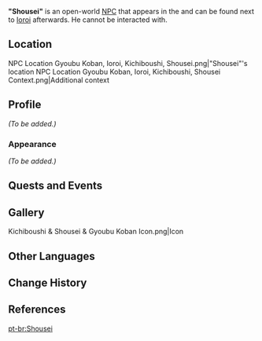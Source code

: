 {{Meta
<!-- Remove this template after adding the missing info -->
|missing_NPC_profile  = yes
}}
{{Character Infobox
|type             = Open-World NPC
|group            = Bake-Danuki
|image            = NPC Shousei.png
|region           = Inazuma
|location         = Inazuma
}}
'''"Shousei"''' is an open-world [[NPC]] that appears in the {{Quest|Tanuki-Bayashi in the Forest}} and can be found next to [[Ioroi]] afterwards. He cannot be interacted with.

==Location==
<gallery>
NPC Location Gyoubu Koban, Ioroi, Kichiboushi, Shousei.png|"Shousei"'s location
NPC Location Gyoubu Koban, Ioroi, Kichiboushi, Shousei Context.png|Additional context
</gallery>

==Profile==
<!-- detailed story/lore information goes here -->
''(To be added.)''

===Appearance===
''(To be added.)''

==Quests and Events==
{{Quests and Events}}

==Gallery==
<gallery>
Kichiboushi & Shousei & Gyoubu Koban Icon.png|Icon
</gallery>

==Other Languages==
{{Other Languages|default_hidden=1
|en      = "Shousei"
|zhs     = 「证城」
|zhs_rm  = "Zhèngchéng"
|zht     = 「證城」
|zht_rm  = "Zhèngchéng"
|ja      = 「証城」
|ja_rm   = "Shoujou"<ref>{{Ref/Quest|As Though Caught in a Dream|note=Japanese Voice-Over}}</ref>
|ko      = 「쇼우세이」
|es      = "Shousei"
|fr      = Shousei
|ru      = Сёсэй
|th      = "Shousei"
|vi      = "Shousei"
|de      = „Shousei“
|id      = "Shousei"
|pt      = "Shousei"
|tr      = "Shousei"
|it      = Shousei
}}

==Change History==
{{Change History|2.0}}

==References==
{{Reflist}}
[[pt-br:Shousei]]